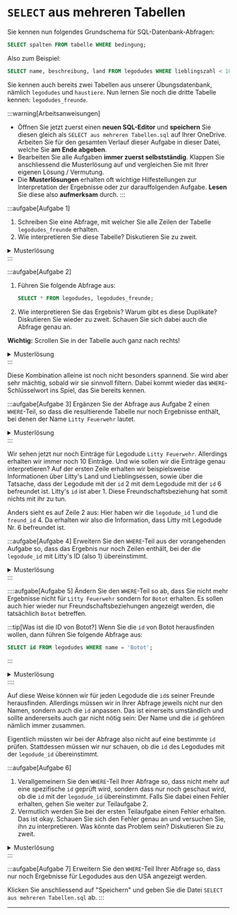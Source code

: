 # `SELECT` aus mehreren Tabellen
Sie kennen nun folgendes Grundschema für SQL-Datenbank-Abfragen:

```sql
SELECT spalten FROM tabelle WHERE bedingung;
```

Also zum Beispiel:

```sql
SELECT name, beschreibung, land FROM legodudes WHERE lieblingszahl < 100;
```

Sie kennen auch bereits zwei Tabellen aus unserer Übungsdatenbank, nämlich `legodudes` und `haustiere`. Nun lernen Sie noch die dritte Tabelle kennen: `legodudes_freunde`.

:::warning[Arbeitsanweisungen]
- Öffnen Sie jetzt zuerst einen **neuen SQL-Editor** und **speichern** Sie diesen gleich als `SELECT aus mehreren Tabellen.sql` auf Ihrer OneDrive. Arbeiten Sie für den gesamten Verlauf dieser Aufgabe in dieser Datei, welche Sie **am Ende abgeben**.
- Bearbeiten Sie alle Aufgaben **immer zuerst selbstständig**. Klappen Sie anschliessend die Musterlösung auf und vergleichen Sie mit Ihrer eigenen Lösung / Vermutung.
- Die **Musterlösungen** erhalten oft wichtige Hilfestellungen zur Interpretation der Ergebnisse oder zur darauffolgenden Aufgabe. **Lesen** Sie diese also **aufmerksam** durch.
:::

:::aufgabe[Aufgabe 1]
1. Schreiben Sie eine Abfrage, mit welcher Sie alle Zeilen der Tabelle `legodudes_freunde` erhalten.
2. Wie interpretieren Sie diese Tabelle? Diskutieren Sie zu zweit.

<details>
  <summary>Musterlösung</summary>
  <div>
    1. ```sql
       SELECT * FORM legodudes_freunde;
       ```
    2. Die Tabelle gibt an, welcher Legodude mit welchem anderen Legodude befreundet ist. Jeder Legodude hat eine `id` (sie können auch nochmal `SELECT * FROM legodudes` ausführen, um sich davon zu überzeugen). Jede Zeile in der Tabelle `legodudes_freunde` stellt eine Freundschaftsbeziehung dar: der Legodude mit der ID in der Spalte `legodude_id` ist befreundet mit dem Legodude mit der ID in der Spalte `freund_id`.
  </div>
</details>
:::

:::aufgabe[Aufgabe 2]
1. Führen Sie folgende Abfrage aus:
   ```sql
   SELECT * FROM legodudes, legodudes_freunde;
   ```
2. Wie interpretieren Sie das Ergebnis? Warum gibt es diese Duplikate? Diskutieren Sie wieder zu zweit. Schauen Sie sich dabei auch die Abfrage genau an.

**Wichtig:** Scrollen Sie in der Tabelle auch ganz nach rechts!

<details>
  <summary>Musterlösung</summary>
  <div>
    Das Ergebnis besteht aus allen möglichen Kombinationen aus je einer Zeile aus der Tabelle `legodudes` und einer Zeile aus `legodudes_freunde`.

    Deshalb sehen wir jeden Legodude auch immer 10x nacheinander: die `legodudes_freunde`-Tabelle hat nämlich 10 Zeilen. Jede `legodudes`-Zeile wird also einmal mit jeder `legodudes_freunde`-Zeile kombiniert.
  </div>
</details>
:::

Diese Kombination alleine ist noch nicht besonders spannend. Sie wird aber sehr mächtig, sobald wir sie sinnvoll filtern. Dabei kommt wieder das `WHERE`-Schlüsselwort ins Spiel, das Sie bereits kennen.

:::aufgabe[Aufgabe 3]
Ergänzen Sie der Abfrage aus Aufgabe 2 einen `WHERE`-Teil, so dass die resultierende Tabelle nur noch Ergebnisse enthält, bei denen der Name `Litty Feuerwehr` lautet.

<details>
  <summary>Musterlösung</summary>

  <div>
    ```sql
    SELECT * FROM legodudes, legodudes_freunde WHERE name = 'Litty Feuerwehr';
    ```
  </div>
</details>
:::

Wir sehen jetzt nur noch Einträge für Legodude `Litty Feuerwehr`. Allerdings erhalten wir immer noch 10 Einträge. Und wie sollen wir die Einträge genau interpretieren? Auf der ersten Zeile erhalten wir beispielsweise Informationen über Litty's Land und Lieblingsessen, sowie über die Tatsache, dass der Legodude mit der `id` 2 mit dem Legodude mit der `id` 6 befreundet ist. Litty's `id` ist aber 1. Diese Freundschaftsbeziehung hat somit nichts mit ihr zu tun.

Anders sieht es auf Zeile 2 aus: Hier haben wir die `legodude_id` 1 und die `freund_id` 4. Da erhalten wir also die Information, dass Litty mit Legodude Nr. 6 befreundet ist.

:::aufgabe[Aufgabe 4]
Erweitern Sie den `WHERE`-Teil aus der vorangehenden Aufgabe so, dass das Ergebnis nur noch Zeilen enthält, bei der die `legodude_id` mit Litty's ID (also 1) übereinstimmt.

<details>
  <summary>Musterlösung</summary>
  <div>
    ```sql
    SELECT * FROM legodudes, legodudes_freunde WHERE name = 'Litty Feuerwehr' and legodude_id = 1;
    ```

    Und schon haben wir nur noch denjenigen Eintrag, der auch tatsächlich Litty betrifft.
  </div>
</details>
:::


::::aufgabe[Aufgabe 5]
Ändern Sie den `WHERE`-Teil so ab, dass Sie nicht mehr Ergebnisse nicht für `Litty Feuerwehr` sondern for `Botot` erhalten. Es sollen auch hier wieder nur Freundschaftsbeziehungen angezeigt werden, die tatsächlich `Botot` betreffen.

:::tip[Was ist die ID von Botot?]
Wenn Sie die `id` von Botot herausfinden wollen, dann führen Sie folgende Abfrage aus:
```sql
SELECT id FROM legodudes WHERE name = 'Botot';
```
:::

<details>
  <summary>Musterlösung</summary>
  <div>
    Mit der obigen Abfrage finden wir heraus, dass Botot die `id` 7 hat. Die Abfrage aus der vorangehenden Aufgabe können wir also wie folgt abändern:

    ```sql
    SELECT * FROM legodudes, legodudes_freunde WHERE name = 'Botot' and legodude_id = 7
    ```

    Anders als bei der vorangehenden Aufgabe sehen wir hier trotzdem noch fünf Zeilen. Das liegt ganz einfach daran, dass `Botot` gemäss der `legodudes_freunde`-Tabelle mit fünf anderen Legodudes befreundet ist: seine `id` 6 steht bei fünf Zeilen in der `legodude_id`-Spalte.
  </div>
</details>
::::

Auf diese Weise können wir für jeden Legodude die `id`s seiner Freunde herausfinden. Allerdings müssen wir in Ihrer Abfrage jeweils nicht nur den Namen, sondern auch die `id` anpassen. Das ist einerseits umständlich und sollte andererseits auch gar nicht nötig sein: Der Name und die `id` gehören nämlich immer zusammen.

Eigentlich müssten wir bei der Abfrage also nicht auf eine bestimmte `id` prüfen. Stattdessen müssen wir nur schauen, ob die `id` des Legodudes mit der `legodude_id` übereinstimmt.

:::aufgabe[Aufgabe 6]
1. Verallgemeinern Sie den `WHERE`-Teil Ihrer Abfrage so, dass nicht mehr auf eine spezifische `id` geprüft wird, sondern dass nur noch geschaut wird, ob die `id` mit der `legodude_id` übereinstimmt. Falls Sie dabei einen Fehler erhalten, gehen Sie weiter zur Teilaufgabe 2.
2. Vermutlich werden Sie bei der ersten Teilaufgabe einen Fehler erhalten. Das ist okay. Schauen Sie sich den Fehler genau an und versuchen Sie, ihn zu interpretieren. Was könnte das Problem sein? Diskutieren Sie zu zweit.

<details>
  <summary>Musterlösung</summary>
  <div>
    #### Teilaufgabe 1
    ```sql
    SELECT * FROM legodudes, legodudes_freunde WHERE name = 'Botot' and legodude_id = id;
    ```

    #### Teilaufgabe 2
    Bei der obigen Abfrage erhalten wir den Fehler `ambiguous column name: id` (dt.: _mehrdeutiger Zeilenname: id_).
    <br />
    Wenn Sie sich das Resultat der Abfrage
    ```sql
    SELECT * FROM legodudes, legodudes_freunde;
    ```
    genau ansehen, stellen Sie fest, dass dort tatsächlich zwei Spalten namens `id` vorkommen. Das liegt daran, dass sowohl die Tabelle `legodudes` als auch die Tabelle `legodudes_freunde` je eine Spalte `id` haben. In dieser Abfrage werden alle Spalten beider Tabellen kombiniert und somit erhalten wir im Ergebnis zwei Spalten namens `id`.
    <br />
    Das wird dann ein Problem, wenn wir uns bei der Abfrage
    ```sql
    SELECT * FROM legodudes, legodudes_freunde WHERE name = 'Botot' and legodude_id = id;
    ```
    auf die Spalte `id` beziehen wollen: SQL weiss nicht, welche der beiden `id`-Spalten jetzt gemeint ist. Wir müssen das also präzisieren.
    <br />
    Das tun wir, indem wir nicht nur den Spaltennamen nennen, sondern das Schema `tabellenname.spaltenname` verwenden. Da es und hier um die `id`-Spalte der `legodudes`-Tabelle geht, wäre das also `legodudes.id`.
    <br />
    Wir erhalten damit die folgende korrigierte, funktionierende Abfrage:
    ```sql
    SELECT * FROM legodudes, legodudes_freunde WHERE name = 'Botot' and legodude_id = legodudes.id;
    ```
  </div>
</details>
:::

:::aufgabe[Aufgabe 7]
Erweitern Sie den `WHERE`-Teil Ihrer Abfrage so, dass nur noch Ergebnisse für Legodudes aus den USA angezeigt werden.

Klicken Sie anschliessend auf "Speichern" und geben Sie die Datei `SELECT aus mehreren Tabellen.sql` ab.
:::

---
